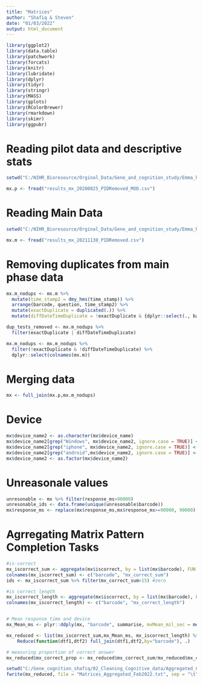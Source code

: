 ---
title: "Matrices"
author: "Shafiq & Steven"
date: "01/03/2022"
output: html_document
---

```{r setup, echo=FALSE, message=FALSE, warning=FALSE}
library(ggplot2)
library(data.table)
library(patchwork)
library(forcats)
library(knitr)
library(lubridate)
library(dplyr)
library(tidyr)
library(stringr)
library(MASS)
library(gplots)
library(RColorBrewer)
library(rmarkdown)
library(skimr)
library(ggpubr)
```

# Reading pilot data and descriptive stats 
```{r Reading pilot file, echo = FALSE, warning = FALSE}
setwd("C:/NIHR_Bioresource/Orginal_Data/Gene_and_cognition_study/Emma_har/G&C_Main_Phase1_Pilot_new/results_20200825_Modified_SPIDs")

mx.p <- fread("results_mx_20200825_PIDRemoved_MOD.csv") 
```

# Reading Main Data
```{r Reading data, echo = FALSE, warning = FALSE}
setwd("C:/NIHR_Bioresource/Orginal_Data/Gene_and_cognition_study/Emma_har/G&C_Main_Phase1_Cognitive_Data/G&P Main phase cognitive data - Part 1_Updated_17.06.2022")

mx.m <- fread("results_mx_20211130_PIDRemoved.csv")
```


# Removing duplicates from main phase data
```{r}
mx.m_nodups <- mx.m %>% 
  mutate(time_stamp2 = dmy_hms(time_stamp)) %>% 
  arrange(barcode, question, time_stamp2) %>% 
  mutate(exactDuplicate = duplicated(.)) %>% 
  mutate(diffDateTimeDuplicate = !exactDuplicate & {dplyr::select(., barcode, question) %>% duplicated()}) 

dup_tests_removed <- mx.m_nodups %>% 
  filter(exactDuplicate | diffDateTimeDuplicate) 

mx.m_nodups <- mx.m_nodups %>% 
  filter(!exactDuplicate & !diffDateTimeDuplicate) %>% 
  dplyr::select(colnames(mx.m))
```

# Merging data 
```{r, echo = FALSE, warning = FALSE}
mx <- full_join(mx.p,mx.m_nodups) 
```

# Device
```{r Deive use, echo = FALSE, warning = FALSE}
mx$device_name2 <- as.character(mx$device_name)
mx$device_name2[grep("Windows", mx$device_name2, ignore.case = TRUE)] <- "Windows 10"
mx$device_name2[grep("iphone", mx$device_name2, ignore.case = TRUE)] <- "iPhone"
mx$device_name2[grep("android",mx$device_name2, ignore.case = TRUE)] <- "Android"
mx$device_name2 <- as.factor(mx$device_name2)
```

# Unreasonale values
```{r}
unresonable <- mx %>% filter(response_ms>90000)
unresonable_ids <- data.frame(unique(unresonable$barcode))
mx$response_ms <- replace(mx$response_ms,mx$response_ms>=90000, 90000)
```


# Agrregating Matrix Pattern Completion Tasks
```{r Agrregating Matrix Pattern Completion Tasks}
#is-correct 
mx_iscorrect_sum <- aggregate(mx$iscorrect, by = list(mx$barcode), FUN = sum)
colnames(mx_iscorrect_sum) <- c("barcode", "mx_correct_sum")
ids <- mx_iscorrect_sum %>% filter(mx_correct_sum>15) #zero

#is correct length
mx_iscorrect_length <- aggregate(mx$iscorrect, by = list(mx$barcode), FUN = length)
colnames(mx_iscorrect_length) <- c("barcode", "mx_correct_length")


# Mean response time and device
mx_Mean_ms <- plyr::ddply(mx, "barcode", summarise, mxMean_mil_sec = mean(response_ms), device_name2 = unique(device_name2))

mx_reduced <- list(mx_iscorrect_sum,mx_Mean_ms, mx_iscorrect_length) %>%
    Reduce(function(dtf1,dtf2) full_join(dtf1,dtf2,by="barcode"), .)

# measuring proportion of correct answer
mx_reduced$mx_correct_prop <- mx_reduced$mx_correct_sum/mx_reduced$mx_correct_length
```

```{r Saving Merged file}
setwd("C:/Gene_cognition_shafiq/02_Cleaning_Cognitive_data/Aggregated_Clean_Cognitive_Data")
fwrite(mx_reduced, file = "Matrices_Aggregated_Feb2022.txt", sep = "\t", col.names = TRUE, row.names = FALSE, quote=FALSE)
```





